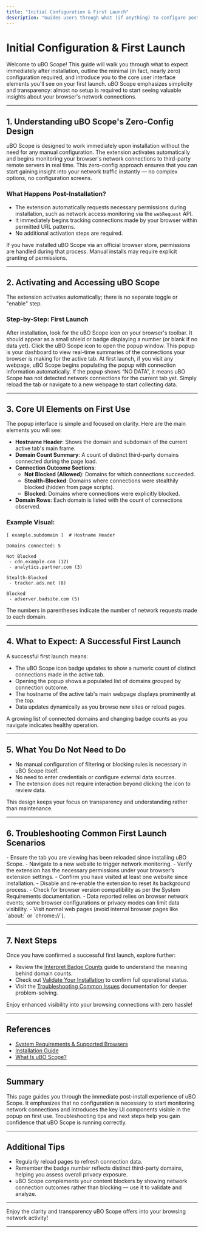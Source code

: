 ```yaml
---
title: "Initial Configuration & First Launch"
description: "Guides users through what (if anything) to configure post-install, how to activate the extension, and what a successful first launch looks like. Emphasizes the zero-config nature highlighted by the product while introducing the core UI elements visible on first use."
---
```


# Initial Configuration & First Launch

Welcome to uBO Scope! This guide will walk you through what to expect immediately after installation, outline the minimal (in fact, nearly zero) configuration required, and introduce you to the core user interface elements you'll see on your first launch. uBO Scope emphasizes simplicity and transparency: almost no setup is required to start seeing valuable insights about your browser's network connections.

---

## 1. Understanding uBO Scope's Zero-Config Design

uBO Scope is designed to work immediately upon installation without the need for any manual configuration. The extension activates automatically and begins monitoring your browser's network connections to third-party remote servers in real time. This zero-config approach ensures that you can start gaining insight into your network traffic instantly — no complex options, no configuration screens.

### What Happens Post-Installation?

- The extension automatically requests necessary permissions during installation, such as network access monitoring via the `webRequest` API.
- It immediately begins tracking connections made by your browser within permitted URL patterns.
- No additional activation steps are required.

<Tip>
If you have installed uBO Scope via an official browser store, permissions are handled during that process. Manual installs may require explicit granting of permissions.
</Tip>

---

## 2. Activating and Accessing uBO Scope

The extension activates automatically; there is no separate toggle or "enable" step.

### Step-by-Step: First Launch

<Steps>
<Step title="Locate the uBO Scope Icon">
After installation, look for the uBO Scope icon on your browser's toolbar. It should appear as a small shield or badge displaying a number (or blank if no data yet).
</Step>
<Step title="Open the Popup Interface">
Click the uBO Scope icon to open the popup window. This popup is your dashboard to view real-time summaries of the connections your browser is making for the active tab.
</Step>
<Step title="Observe Initial Data">
At first launch, if you visit any webpage, uBO Scope begins populating the popup with connection information automatically.
</Step>
</Steps>

<Note>
If the popup shows “NO DATA”, it means uBO Scope has not detected network connections for the current tab yet. Simply reload the tab or navigate to a new webpage to start collecting data.
</Note>

---

## 3. Core UI Elements on First Use

The popup interface is simple and focused on clarity. Here are the main elements you will see:

- **Hostname Header**: Shows the domain and subdomain of the current active tab's main frame.
- **Domain Count Summary**: A count of distinct third-party domains connected during the page load.
- **Connection Outcome Sections**:
  - **Not Blocked (Allowed)**: Domains for which connections succeeded.
  - **Stealth-Blocked**: Domains where connections were stealthily blocked (hidden from page scripts).
  - **Blocked**: Domains where connections were explicitly blocked.
- **Domain Rows**: Each domain is listed with the count of connections observed.

### Example Visual:

```plaintext
[ example.subdomain ]  # Hostname Header

Domains connected: 5

Not Blocked
 - cdn.example.com (12)
 - analytics.partner.com (3)

Stealth-Blocked
 - tracker.ads.net (8)

Blocked
 - adserver.badsite.com (5)
```

The numbers in parentheses indicate the number of network requests made to each domain.

---

## 4. What to Expect: A Successful First Launch

A successful first launch means:

- The uBO Scope icon badge updates to show a numeric count of distinct connections made in the active tab.
- Opening the popup shows a populated list of domains grouped by connection outcome.
- The hostname of the active tab's main webpage displays prominently at the top.
- Data updates dynamically as you browse new sites or reload pages.

<Check>
A growing list of connected domains and changing badge counts as you navigate indicates healthy operation.
</Check>

---

## 5. What You Do Not Need to Do

- No manual configuration of filtering or blocking rules is necessary in uBO Scope itself.
- No need to enter credentials or configure external data sources.
- The extension does not require interaction beyond clicking the icon to review data.

This design keeps your focus on transparency and understanding rather than maintenance.

---

## 6. Troubleshooting Common First Launch Scenarios

<AccordionGroup title="Troubleshooting Initial Launch Issues">
<Accordion title="Popup Shows 'NO DATA' After Installation">
- Ensure the tab you are viewing has been reloaded since installing uBO Scope.
- Navigate to a new website to trigger network monitoring.
- Verify the extension has the necessary permissions under your browser’s extension settings.
</Accordion>
<Accordion title="Badge Count Remains Blank or Stuck">
- Confirm you have visited at least one website since installation.
- Disable and re-enable the extension to reset its background process.
- Check for browser version compatibility as per the System Requirements documentation.
</Accordion>
<Accordion title="No Domain Data Listed in Popup">
- Data reported relies on browser network events; some browser configurations or privacy modes can limit data visibility.
- Visit normal web pages (avoid internal browser pages like `about:` or `chrome://`).
</Accordion>
</AccordionGroup>

---

## 7. Next Steps

Once you have confirmed a successful first launch, explore further:

- Review the [Interpret Badge Counts](https://your-docs-link/guides/getting-started/interpret-badge-counts) guide to understand the meaning behind domain counts.
- Check out [Validate Your Installation](https://your-docs-link/getting-started/essentials/quick-validation) to confirm full operational status.
- Visit the [Troubleshooting Common Issues](https://your-docs-link/getting-started/essentials/troubleshooting) documentation for deeper problem-solving.

Enjoy enhanced visibility into your browsing connections with zero hassle!

---

## References

- [System Requirements & Supported Browsers](https://your-docs-link/getting-started/essentials/system-requirements)
- [Installation Guide](https://your-docs-link/getting-started/essentials/installation)
- [What Is uBO Scope?](https://your-docs-link/overview/intro-value/what-is-ubo-scope)

---

## Summary

This page guides you through the immediate post-install experience of uBO Scope. It emphasizes that no configuration is necessary to start monitoring network connections and introduces the key UI components visible in the popup on first use. Troubleshooting tips and next steps help you gain confidence that uBO Scope is running correctly.

---

## Additional Tips

- Regularly reload pages to refresh connection data.
- Remember the badge number reflects distinct third-party domains, helping you assess overall privacy exposure.
- uBO Scope complements your content blockers by showing network connection outcomes rather than blocking — use it to validate and analyze.

---

Enjoy the clarity and transparency uBO Scope offers into your browsing network activity!

---


